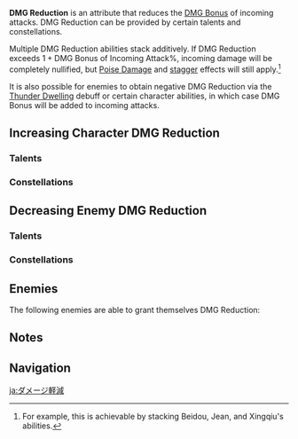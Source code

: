 {{Terminology Infobox
|type         = Combat
|type2        = Game Systems
}}
{{See also|Defense|Resistance}}
'''DMG Reduction''' is an attribute that reduces the [[DMG Bonus]] of incoming attacks. DMG Reduction can be provided by certain talents and constellations.

Multiple DMG Reduction abilities stack additively. If DMG Reduction exceeds <math>1 + \text{DMG Bonus of Incoming Attack}\%</math>, incoming damage will be completely nullified, but [[Poise Damage]] and [[stagger]] effects will still apply.<ref group="Note">For example, this is achievable by stacking Beidou, Jean, and Xingqiu's abilities.</ref>

It is also possible for enemies to obtain negative DMG Reduction via the [[Thunder Dwelling]] debuff or certain character abilities, in which case DMG Bonus will be added to incoming attacks.

==Increasing Character DMG Reduction==
===Talents===
{{Talents by Category Table|DMG Reduction Talents}}

===Constellations===
{{Constellations by Category Table|DMG Reduction Constellations}}

==Decreasing Enemy DMG Reduction==
===Talents===
{{Talents by Category Table|Enemy DMG Reduction Decrease Talents}}

===Constellations===
{{Constellations by Category Table|Enemy DMG Reduction Decrease Constellations}}

==Enemies==
The following enemies are able to grant themselves DMG Reduction:
{{Enemies by Category List|Damage Reduction Enemies|header=1}}

==Notes==
{{Reflist|note=1}}

==Navigation==
{{Attribute Navbox}}
{{Combat Navbox|state=collapsed}}

[[ja:ダメージ軽減]]